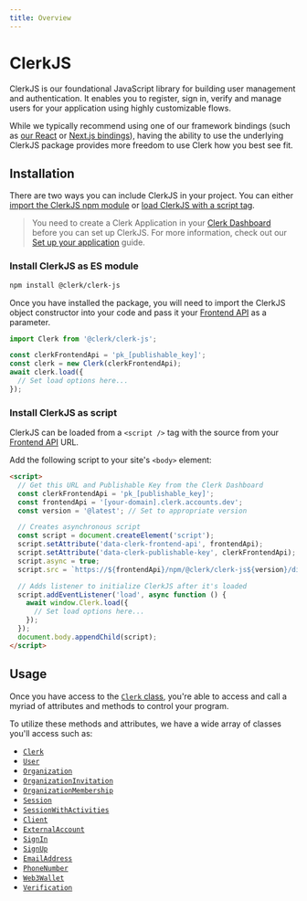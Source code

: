 ```yaml
---
title: Overview
---
```



# ClerkJS

ClerkJS is our foundational JavaScript library for building user management and authentication. It enables you to register, sign in, verify and manage users for your application using highly customizable flows.

While we typically recommend using one of our framework bindings (such as [our React](/quickstarts/frontend/react) or [Next.js bindings](/quickstarts/full-stack/nextjs)), having the ability to use the underlying ClerkJS package provides
more freedom to use Clerk how you best see fit.

## Installation

There are two ways you can include ClerkJS in your project. You can either [import the ClerkJS npm module](#install-clerkjs-as-es-module) or [load ClerkJS with a script tag](#install-clerkjs-as-script).

> You need to create a Clerk Application in your [Clerk Dashboard](https://dashboard.clerk.dev/) before you can set up ClerkJS. For more information, check out our [Set up your application](/get-started/setup-clerk) guide.

### Install ClerkJS as ES module

```sh
npm install @clerk/clerk-js
```

Once you have installed the package, you will need to import the ClerkJS object constructor into your code and pass it your [Frontend API](https://dashboard.clerk.com/last-active?path=api-keys) as a parameter.

```js
import Clerk from '@clerk/clerk-js';

const clerkFrontendApi = 'pk_[publishable_key]';
const clerk = new Clerk(clerkFrontendApi);
await clerk.load({
  // Set load options here...
});
```

### Install ClerkJS as script

ClerkJS can be loaded from a `<script />` tag with the source from your [Frontend API](https://dashboard.clerk.com/last-active?path=api-keys) URL.

Add the following script to your site's `<body>` element:

```html
<script>
  // Get this URL and Publishable Key from the Clerk Dashboard
  const clerkFrontendApi = 'pk_[publishable_key]';
  const frontendApi = '[your-domain].clerk.accounts.dev';
  const version = '@latest'; // Set to appropriate version

  // Creates asynchronous script
  const script = document.createElement('script');
  script.setAttribute('data-clerk-frontend-api', frontendApi);
  script.setAttribute('data-clerk-publishable-key', clerkFrontendApi);
  script.async = true;
  script.src = `https://${frontendApi}/npm/@clerk/clerk-js${version}/dist/clerk.browser.js`;

  // Adds listener to initialize ClerkJS after it's loaded
  script.addEventListener('load', async function () {
    await window.Clerk.load({
      // Set load options here...
    });
  });
  document.body.appendChild(script);
</script>
```

## Usage

Once you have access to the [`Clerk` class](/reference-js/clerk/clerk), you're able to access and call a myriad of attributes and methods to control your program.

To utilize these methods and attributes, we have a wide array of classes you'll access such as:

- [`Clerk`](/reference-js/clerk/clerk)
- [`User`](/reference-js/user/user)
- [`Organization`](/reference-js/organization/organization)
- [`OrganizationInvitation`](/reference-js/organization-invitation)
- [`OrganizationMembership`](/reference-js/organization-membership)
- [`Session`](/reference-js/session)
- [`SessionWithActivities`](/reference-js/session-with-activities)
- [`Client`](/reference-js/client)
- [`ExternalAccount`](/reference-js/external-account)
- [`SignIn`](/reference-js/sign-in/sign-in)
- [`SignUp`](/reference-js/sign-up/sign-up)
- [`EmailAddress`](/reference-js/email-address/email-address)
- [`PhoneNumber`](/reference-js/phone-number/phone-number)
- [`Web3Wallet`](/reference-js/web3-wallet/web3-wallet)
- [`Verification`](/reference-js/verification)